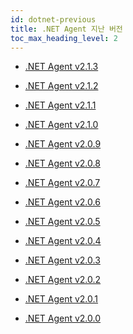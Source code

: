 ```yaml
---
id: dotnet-previous
title: .NET Agent 지난 버전
toc_max_heading_level: 2
---
```


* [.NET Agent v2.1.3](dotnet-2_1_3)

* [.NET Agent v2.1.2](dotnet-2_1_2)

* [.NET Agent v2.1.1](dotnet-2_1_1)

* [.NET Agent v2.1.0](dotnet-2_1_0)

* [.NET Agent v2.0.9](dotnet-2_0_9)

* [.NET Agent v2.0.8](dotnet-2_0_8)

* [.NET Agent v2.0.7](dotnet-2_0_7)

* [.NET Agent v2.0.6](dotnet-2_0_6)

* [.NET Agent v2.0.5](dotnet-2_0_5)

* [.NET Agent v2.0.4](dotnet-2_0_4)

* [.NET Agent v2.0.3](dotnet-2_0_3)

* [.NET Agent v2.0.2](dotnet-2_0_2)

* [.NET Agent v2.0.1](dotnet-2_0_1)

* [.NET Agent v2.0.0](dotnet-2_0_0)
